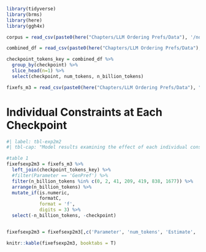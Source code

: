 ```r
library(tidyverse)
library(brms)
library(here)
library(ggh4x)

corpus = read_csv(paste0(here("Chapters/LLM Ordering Prefs/Data"), '/nonce_binoms.csv'))

combined_df = read_csv(paste0(here("Chapters/LLM Ordering Prefs/Data"), "/combined_df.csv"))

checkpoint_tokens_key = combined_df %>%
  group_by(checkpoint) %>%
  slice_head(n=1) %>%
  select(checkpoint, num_tokens, n_billion_tokens)

fixefs_m3 = read_csv(paste0(here("Chapters/LLM Ordering Prefs/Data"), "/fixefs_m3.csv"))

```

# Individual Constraints at Each Checkpoint {#sec-individual-constraints-at-each-checkpoint .appendix}

```r
#| label: tbl-exp2m2
#| tbl-cap: "Model results examining the effect of each individual constraint on LogOdds(AandB)."

#table 1
fixefsexp2m3 = fixefs_m3 %>%
  left_join(checkpoint_tokens_key) %>%
  #filter(Parameter == 'GenPref') %>%
  filter(n_billion_tokens %in% c(0, 2, 41, 209, 419, 838, 1677)) %>%
  arrange(n_billion_tokens) %>%
  mutate_if(is.numeric,
            formatC,
            format = 'f',
            digits = 3) %>%
  select(-n_billion_tokens, -checkpoint) 


fixefsexp2m3 = fixefsexp2m3[,c('Parameter', 'num_tokens', 'Estimate', 'Est.Error', 'Q2.5', 'Q97.5')]

knitr::kable(fixefsexp2m3, booktabs = T)
```
